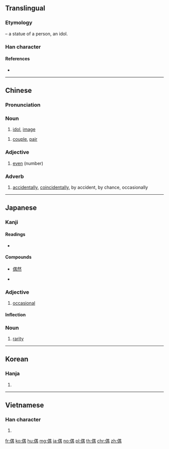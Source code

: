 ==Translingual==

===Etymology===
{{Han compound|人|alt1=亻|t1=person|禺|ls=psc|c1=s|c2=p}} – a statue of a person, an idol.

===Han character===
{{Han char|rn=9|rad=人|as=09|sn=11|four=26227|canj=OWLB|ids=⿰亻禺}}

====References====
* {{Han ref|kx=0112.010|dkj=00899|dj=0238.090|hdz=10190.030|uh=5076|ud=20598|bh=B0B8|bd=45240}}

----

==Chinese==
{{zh-forms}}

===Pronunciation===
{{zh-pron
|m=ǒu
|ma=y
|c=ngau5
|mn=ngó͘
|mc=y
|oc=y
|cat=n,a,adv
}}

===Noun===
{{zh-noun}}

# [[idol]], [[image]]
#: {{zh-usex|偶像|idol}}
#: {{zh-usex|穿 8 號 球衣 的 那 個 運動員 是 我 的 偶像！|The athlete wearing no. 8 is my idol!}}

# [[couple]], [[pair]]

===Adjective===
{{zh-adj}}

# [[even]] (number)
#: {{zh-usex|偶數|even number}}

===Adverb===
{{zh-adv}}

# [[accidentally]], [[coincidentally]], by accident, by chance, occasionally
#: {{zh-usex|偶爾|occasionally}}
#: {{zh-usex|偶然|occasionally, accidentally}}

----

==Japanese==

===Kanji===
{{ja-kanji|grade=c|rs=人09}}

====Readings====
* {{ja-readings|goon=[[ぐ]] (gu)|kanon=[[ごう]] (gō)|kanyoon=[[ぐう]] (gū)|kun=[[たぐい]] (tagui), [[たまたま]] (tamatama)}}

====Compounds====
{{top3}}
* [[偶然]]
{{mid3}}
* {{ja-r|配偶者|gloss=[[spouse]]|はいぐうしゃ}}
{{mid3}}
{{bottom}}

===Adjective===
{{ja-adj|infl=な|たま}}

# [[occasional]]

====Inflection====
{{ja-na|たま}}

===Noun===
{{ja-noun|たま}}

# [[rarity]]

----

==Korean==

===Hanja===
{{ko-hanja|hangeul=우|rv=u|mr=u}}

# {{defn|lang=ko|sort=人09}}

----

==Vietnamese==

===Han character===
{{vi-hantu|[[ngẫu]], [[ngẩu]], [[ngậu]]|rs=人09}}

# {{defn|lang=vi|sort=人09}}

[[fr:偶]]
[[ko:偶]]
[[hu:偶]]
[[mg:偶]]
[[ja:偶]]
[[no:偶]]
[[pl:偶]]
[[th:偶]]
[[chr:偶]]
[[zh:偶]]